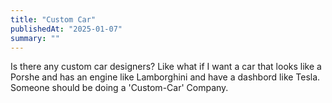 ```yaml
---
title: "Custom Car"
publishedAt: "2025-01-07"
summary: ""
---
```


Is there any custom car designers? Like what if I want a car that looks like a Porshe and has an engine like Lamborghini and have a dashbord like Tesla. Someone should be doing a 'Custom-Car' Company.

